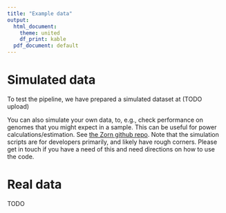 ```yaml
---
title: "Example data"
output:
  html_document:
    theme: united
    df_print: kable
  pdf_document: default
---
```


# Simulated data

To test the pipeline, we have prepared a simulated dataset at (TODO upload)

You can also simulate your own data, to, e.g., check performance on genomes that
you might expect in a sample. This can be useful for power calculations/estimation.
See [the Zorn github repo](https://github.com/henriksson-lab/zorn/tree/main/simulate).
Note that the simulation scripts are for developers primarily, and likely have
rough corners. Please get in touch if you have a need of this and need directions
on how to use the code.


# Real data


TODO



